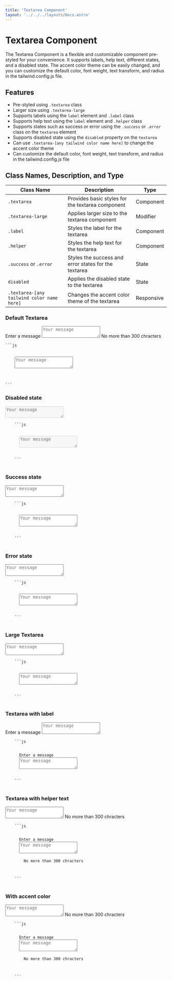 ```yaml
---
title: 'Textarea Component'
layout: '../../../layouts/Docs.astro'
---
```



# Textarea Component

The Textarea Component is a flexible and customizable component pre-styled for your convenience. It supports labels, help text, different states, and a disabled state. The accent color theme can be easily changed, and you can customize the default color, font weight, text transform, and radius in the tailwind.config.js file.

## Features

- Pre-styled using `.textarea` class
- Larger size using `.textarea-large`
- Supports labels using the `label` element and `.label` class
- Supports help text using the `label` element and `.helper` class
- Supports states such as success or error using the `.success` or `.error` class on the `textarea` element
- Supports disabled state using the `disabled` property on the `textarea`
- Can use `.textarea-[any tailwind color name here]` to change the accent color theme
- Can customize the default color, font weight, text transform, and radius in the tailwind.config.js file

## Class Names, Description, and Type

| Class Name                                 | Description                                          | Type       |
| ------------------------------------------ | ---------------------------------------------------- | ---------- |
| `.textarea`                                | Provides basic styles for the textarea component     | Component  |
| `.textarea-large`                          | Applies larger size to the textarea component        | Modifier   |
| `.label`                                   | Styles the label for the textarea                    | Component  |
| `.helper`                                  | Styles the help text for the textarea                | Component  |
| `.success` or `.error`                     | Styles the success and error states for the textarea | State      |
| `disabled`                                 | Applies the disabled state to the textarea           | State      |
| `.textarea-[any tailwind color name here]` | Changes the accent color theme of the textarea       | Responsive |

### Default Textarea

<Preview client:load>
  <div class='textarea max-w-xs mx-auto'>
    <label class='label'>Enter a message</label>
    <textarea placeholder='Your message'></textarea>
     <label class='helper'>
      <span>No more than 300 chracters</span>
    </label>
  </div>
  <Code slot="html">
```js
<div class='input max-w-xs mx-auto'>
  <span>
    <textarea placeholder='Your message'></textarea>
  </span>

</div>
```
</Code>
</Preview>

### Disabled state

<Preview client:load>
  <div class='textarea max-w-xs mx-auto'>
    <textarea disabled='true' placeholder='Your message'></textarea>
  </div>
  <Code slot='html'>
    ```js
    <div class='textarea'>
      <textarea disabled='true' placeholder='Your message'></textarea>
    </div>
    ```
  </Code>
</Preview>

### Success state

<Preview client:load>
  <div class='textarea max-w-xs mx-auto'>
    <textarea class='success' placeholder='Your message'></textarea>
  </div>
  <Code slot='html'>
    ```js
    <div class='textarea'>
      <textarea class='success' placeholder='Your message'></textarea>
    </div>
    ```
  </Code>
</Preview>

### Error state

<Preview client:load>
  <div class='textarea max-w-xs mx-auto'>
    <textarea class='error' placeholder='Your message'></textarea>
  </div>
  <Code slot='html'>
    ```js
    <div class='textarea'>
      <textarea class='error' placeholder='Your message'></textarea>
    </div>
    ```
  </Code>
</Preview>

### Large Textarea

<Preview client:load>
  <div class='textarea textarea-large max-w-xs mx-auto'>
    <textarea placeholder='Your message'></textarea>
  </div>
  <Code slot='html'>
    ```js
    <div class='textarea textarea-large'>
      <textarea placeholder='Your message'></textarea>
    </div>
    ```
  </Code>
</Preview>

### Textarea with label

<Preview client:load>
  <div class='textarea max-w-xs mx-auto'>
    <label class='label'>Enter a message</label>
    <textarea placeholder='Your message'></textarea>
  </div>
  <Code slot='html'>
    ```js
    <div class='textarea'>
      <label class='label'>Enter a message</label>
      <textarea placeholder='Your message'></textarea>
    </div>
    ```
  </Code>
</Preview>

### Textarea with helper text

<Preview client:load>
  <div class='textarea max-w-xs mx-auto'>
    <textarea placeholder='Your message'></textarea>
    <label class='helper'>
      <span>No more than 300 chracters</span>
    </label>
  </div>
  <Code slot='html'>
    ```js
    <div class='textarea'>
      <label class='label'>Enter a message</label>
      <textarea placeholder='Your message'></textarea>
      <label class='helper'>
        <span>No more than 300 chracters</span>
      </label>
    </div>
    ```
  </Code>
</Preview>

### With accent color

<Preview client:load>
  <div class='textarea textarea-orange max-w-xs mx-auto'>
    <textarea placeholder='Your message'></textarea>
    <label class='helper'>
      <span>No more than 300 chracters</span>
    </label>
  </div>
  <Code slot='html'>
    ```js
    <div class='textarea'>
      <label class='label'>Enter a message</label>
      <textarea placeholder='Your message'></textarea>
      <label class='helper'>
        <span>No more than 300 chracters</span>
      </label>
    </div>
    ```
  </Code>
</Preview>
